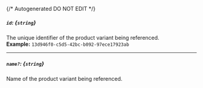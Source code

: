 {/* Autogenerated DO NOT EDIT  */}
##### `id`: *{`string`}*
The unique identifier of the product variant being referenced.
<br/>
**Example:** `13d946f0-c5d5-42bc-b092-97ece17923ab`

---
##### `name?`: *{`string`}*
Name of the product variant being referenced.

